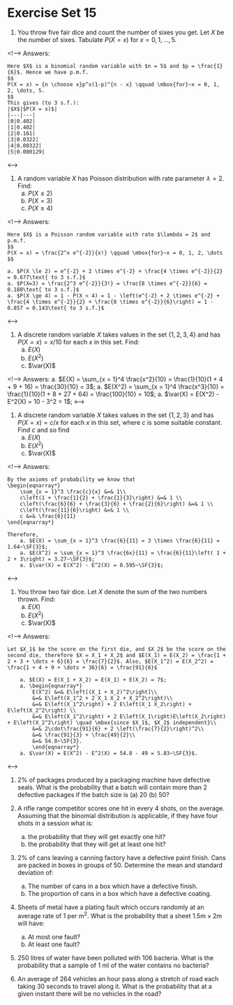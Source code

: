 # Exercise Set 15 {.unlisted .unnumbered}

1. You throw five fair dice and count the number of sixes you get. Let
$X$ be the number of sixes.
Tabulate $P(X=x)$ for $x=0, 1,\dots,5$.

<!-->
    Answers:

    Here $X$ is a binomial random variable with $n = 5$ and $p = \frac{1}{6}$. Hence we have p.m.f.
    $$
    P(X = x) = {n \choose x}p^x(1-p)^{n - x} \qquad \mbox{for}~x = 0, 1, 2, \dots, 5.
    $$
    This gives (to 3 s.f.):
    |$X$|$P(X = x)$|
    |---|---|
    |0|0.402|
    |1|0.402|
    |2|0.161|
    |3|0.0322|
    |4|0.00322|
    |5|0.000129|
<-->

1. A random variable $X$ has Poisson distribution with rate parameter $\lambda=2$. Find:
    a. $P(X \le 2)$
    a. $P(X=3)$
    a. $P(X \ge 4)$

<!-->
    Answers:

    Here $X$ is a Poisson random variable with rate $\lambda = 2$ and p.m.f.
    $$
    P(X = x) = \frac{2^x e^{-2}}{x!} \qquad \mbox{for}~x = 0, 1, 2, \dots
    $$

    a. $P(X \le 2) = e^{-2} + 2 \times e^{-2} + \frac{4 \times e^{-2}}{2} = 0.677\text{ to 3 s.f.}$
    a. $P(X=3) = \frac{2^3 e^{-2}}{3!} = \frac{8 \times e^{-2}}{6} = 0.180\text{ to 3 s.f.}$
    a. $P(X \ge 4) = 1 - P(X < 4) = 1 - \left(e^{-2} + 2 \times e^{-2} + \frac{4 \times e^{-2}}{2} + \frac{8 \times e^{-2}}{6}\right) = 1 - 0.857 = 0.143\text{ to 3 s.f.}$
<-->

1. A discrete random variable $X$ takes values in the set $\{1,2,3,4\}$
and has $P(X=x)=x/10$ for each $x$ in this set.
Find:
    a. $E(X)$
    a. $E(X^2)$
    a. $\var(X)$

<!-->
    Answers:
    a. $E(X) = \sum_{x = 1}^4 \frac{x^2}{10} = \frac{1}{10}(1 + 4 + 9 + 16) = \frac{30}{10} = 3$;
    a. $E(X^2) = \sum_{x = 1}^4 \frac{x^3}{10} = \frac{1}{10}(1 + 8 + 27 + 64) = \frac{100}{10} = 10$;
    a. $\var(X) = E(X^2) - E^2(X) = 10 - 3^2 = 1$;
<-->

1. A discrete random variable $X$ takes values in the set $\{1,2,3\}$
and has $P(X=x)=c/x$ for each $x$ in this set, where
$c$ is some suitable constant.
Find $c$ and so find
    a. $E(X)$
    a. $E(X^2)$
    a. $\var(X)$

<!-->
    Answers:
    
    By the axioms of probability we know that
    \begin{eqnarray*}
        \sum_{x = 1}^3 \frac{c}{x} &=& 1\\
        c\left(1 + \frac{1}{2} + \frac{1}{3}\right) &=& 1 \\
        c\left(\frac{6}{6} + \frac{3}{6} + \frac{2}{6}\right) &=& 1 \\
        c\left(\frac{11}{6}\right) &=& 1 \\
        c &=& \frac{6}{11} 
    \end{eqnarray*}

    Therefore,
        a. $E(X) = \sum_{x = 1}^3 \frac{6}{11} = 3 \times \frac{6}{11} = 1.64~\SF{3}$;
        a. $E(X^2) = \sum_{x = 1}^3 \frac{6x}{11} = \frac{6}{11}\left( 1 + 2 + 3\right) = 3.27~\SF{3}$;
        a. $\var(X) = E(X^2) - E^2(X) = 0.595~\SF{3}$;
<-->

1. You throw two fair dice. Let $X$ denote the sum of the two numbers
thrown. Find:
    a. $E(X)$
    a. $E(X^2)$
    a. $\var(X)$

<!-->
    Answers:

    Let $X_1$ be the score on the first die, and $X_2$ be the score on the second die, therefore $X = X_1 + X_2$ and $E(X_1) = E(X_2) = \frac{1 + 2 + 3 + \dots + 6}{6} = \frac{7}{2}$. Also, $E(X_1^2) = E(X_2^2) = \frac{1 + 4 + 9 + \dots + 36}{6} = \frac{91}{6}$

        a. $E(X) = E(X_1 + X_2) = E(X_1) + E(X_2) = 7$;
        a. \begin{eqnarray*}
            E(X^2) &=& E\left[(X_1 + X_2)^2\right]\\
            &=& E\left(X_1^2 + 2 X_1 X_2 + X_2^2\right)\\
            &=& E\left(X_1^2\right) + 2 E\left(X_1 X_2\right) + E\left(X_2^2\right) \\
            &=& E\left(X_1^2\right) + 2 E\left(X_1\right)E\left(X_2\right) + E\left(X_2^2\right) \quad \mbox{since $X_1$, $X_2$ independent}\\
            &=& 2\cdot\frac{91}{6} + 2 \left(\frac{7}{2}\right)^2\\
            &=& \frac{91}{3} + \frac{49}{2}\\
            &=& 54.8~\SF{3}.
            \end{eqnarray*}
        a. $\var(X) = E(X^2) - E^2(X) = 54.8 - 49 = 5.83~\SF{3}$.

<-->


1. 2% of packages produced by a packaging machine have defective seals. What is the probability that a batch will contain more than 2 defective packages if the batch size is (a) 20 (b) 50?

1. A rifle range competitor scores one hit in every 4 shots, on the average. Assuming that the binomial distribution is applicable, if they have four shots in a session what is:
    a. the probability that they will get exactly one hit?
    a. the probability that they will get at least one hit?

1. 2% of cans leaving a canning factory have a defective paint finish. Cans are packed in boxes in groups of 50. Determine the mean and standard deviation of:
    a. The number of cans in a box which have a defective finish.
    a. The proportion of cans in a box which have a defective coating.

1. Sheets of metal have a plating fault which occurs randomly at an average rate of 1 per $\text{m}^2$. What is the probability that a sheet $1.5\text{m} \times 2 \text{m}$ will have:
    a. At most one fault?
    a. At least one fault?

1. 250 litres of water have been polluted with 106 bacteria. What is the probability that a sample of 1 ml of the water contains no bacteria?

1. An average of 264 vehicles an hour pass along a stretch of road each taking 30 seconds to travel along it. What is the probability that at a given instant there will be no vehicles in the road?

